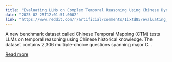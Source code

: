 ```yaml
---
title: "Evaluating LLMs on Complex Temporal Reasoning Using Chinese Dynastic History"
date: "2025-02-25T12:01:51.000Z"
link: "https://www.reddit.com/r/artificial/comments/1ixtd85/evaluating_llms_on_complex_temporal_reasoning/"
---
```


A new benchmark dataset called Chinese Temporal Mapping (CTM) tests LLMs on temporal reasoning using Chinese historical knowledge. The dataset contains 2,306 multiple-choice questions spanning major C...

[Read more](https://www.reddit.com/r/artificial/comments/1ixtd85/evaluating_llms_on_complex_temporal_reasoning/)
